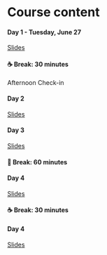 <!-- vim: set ft=markdown: -->
# Course content

:::::: {.schedule-item .module}
#### Day 1 - Tuesday, June 27

::: {.module-resource .slides}
[Slides](slides/example.qmd)
:::
::::::

::: {.schedule-item .break}
#### ☕ Break: 30 minutes
:::

:::::: {.schedule-item .module}
Afternoon Check-in
:::

:::::: {.schedule-item .module}
#### Day 2

::: {.module-resource .slides}
[Slides](slides/example.qmd)
:::
::::::



:::::: {.schedule-item .module}
#### Day 3

::: {.module-resource .slides}
[Slides](slides/example.qmd)
:::
::::::

::: {.schedule-item .break}
#### 🥪 Break: 60 minutes
:::

:::::: {.schedule-item .module}
#### Day 4

::: {.module-resource .slides}
[Slides](slides/example.qmd)
:::
::::::

::: {.schedule-item .break}
#### ☕ Break: 30 minutes
:::

:::::: {.schedule-item .module}
#### Day 4

::: {.module-resource .slides}
[Slides](slides/example.qmd)
:::
::::::
